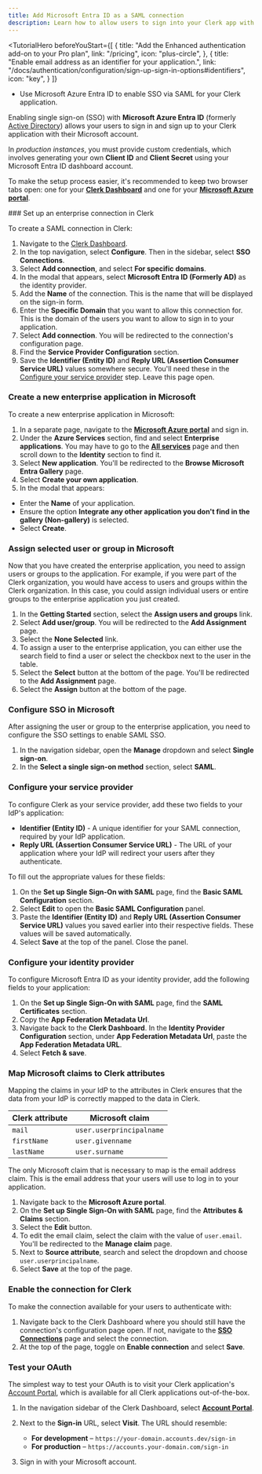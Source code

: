 ```yaml
---
title: Add Microsoft Entra ID as a SAML connection
description: Learn how to allow users to sign into your Clerk app with their Microsoft account using SAML SSO.
---
```


<TutorialHero
  beforeYouStart={[
    {
      title: "Add the Enhanced authentication add-on to your Pro plan",
      link: "/pricing",
      icon: "plus-circle",
    },
    {
      title: "Enable email address as an identifier for your application.",
      link: "/docs/authentication/configuration/sign-up-sign-in-options#identifiers",
      icon: "key",
    }
  ]}
>
  - Use Microsoft Azure Entra ID to enable SSO via SAML for your Clerk application.
</TutorialHero>

Enabling single sign-on (SSO) with **Microsoft Azure Entra ID** (formerly [Active Directory](https://learn.microsoft.com/en-us/entra/fundamentals/new-name)) allows your users to sign in and sign up to your Clerk application with their Microsoft account.

In _production instances_, you must provide custom credentials, which involves generating your own **Client ID** and **Client Secret** using your Microsoft Entra ID dashboard account.

To make the setup process easier, it's recommended to keep two browser tabs open: one for your [**Clerk Dashboard**](https://dashboard.clerk.com/last-active?path=user-authentication/sso-connections) and one for your [**Microsoft Azure portal**](https://portal.azure.com).

<Steps>
  ### Set up an enterprise connection in Clerk

  To create a SAML connection in Clerk:

  1. Navigate to the [Clerk Dashboard](https://dashboard.clerk.com/last-active?path=user-authentication/sso-connections).
  1. In the top navigation, select **Configure**. Then in the sidebar, select **SSO Connections**.
  1. Select **Add connection**, and select **For specific domains**.
  1. In the modal that appears, select **Microsoft Entra ID (Formerly AD)** as the identity provider.
  1. Add the **Name** of the connection. This is the name that will be displayed on the sign-in form.
  1. Enter the **Specific Domain** that you want to allow this connection for. This is the domain of the users you want to allow to sign in to your application.
  1. Select **Add connection**. You will be redirected to the connection's configuration page.
  1. Find the **Service Provider Configuration** section.
  1. Save the **Identifier (Entity ID)** and **Reply URL (Assertion Consumer Service URL)** values somewhere secure. You'll need these in the [Configure your service provider](#configure-your-service-provider) step. Leave this page open.

  ### Create a new enterprise application in Microsoft

  To create a new enterprise application in Microsoft:

  1. In a separate page, navigate to the [**Microsoft Azure portal**](https://azure.microsoft.com/en-us/get-started/azure-portal) and sign in.
  1. Under the **Azure Services** section, find and select **Enterprise applications**. You may have to go to the [**All services**](https://portal.azure.com/#allservices) page and then scroll down to the **Identity** section to find it.
  1. Select **New application**. You'll be redirected to the **Browse Microsoft Entra Gallery** page.
  1. Select **Create your own application**.
  1. In the modal that appears:

  - Enter the **Name** of your application.
  - Ensure the option **Integrate any other application you don't find in the gallery (Non-gallery)** is selected.
  - Select **Create**.

  ### Assign selected user or group in Microsoft

  Now that you have created the enterprise application, you need to assign users or groups to the application. For example, if you were part of the Clerk organization, you would have access to users and groups within the Clerk organization. In this case, you could assign individual users or entire groups to the enterprise application you just created.

  1. In the **Getting Started** section, select the **Assign users and groups** link.
  1. Select **Add user/group**. You will be redirected to the **Add Assignment** page.
  1. Select the **None Selected** link.
  1. To assign a user to the enterprise application, you can either use the search field to find a user or select the checkbox next to the user in the table.
  1. Select the **Select** button at the bottom of the page. You'll be redirected to the **Add Assignment** page.
  1. Select the **Assign** button at the bottom of the page.

  ### Configure SSO in Microsoft

  After assigning the user or group to the enterprise application, you need to configure the SSO settings to enable SAML SSO.

  1. In the navigation sidebar, open the **Manage** dropdown and select **Single sign-on**.
  1. In the **Select a single sign-on method** section, select **SAML**.

  ### Configure your service provider

  To configure Clerk as your service provider, add these two fields to your IdP's application:

  - **Identifier (Entity ID)** - A unique identifier for your SAML connection, required by your IdP application.
  - **Reply URL (Assertion Consumer Service URL)** - The URL of your application where your IdP will redirect your users after they authenticate.

  To fill out the appropriate values for these fields:

  1. On the **Set up Single Sign-On with SAML** page, find the **Basic SAML Configuration** section.
  1. Select **Edit** to open the **Basic SAML Configuration** panel.
  1. Paste the **Identifier (Entity ID)** and **Reply URL (Assertion Consumer Service URL)** values you saved earlier into their respective fields. These values will be saved automatically.
  1. Select **Save** at the top of the panel. Close the panel.

  ### Configure your identity provider

  To configure Microsoft Entra ID as your identity provider, add the following fields to your application:

  1. On the **Set up Single Sign-On with SAML** page, find the **SAML Certificates** section.
  1. Copy the **App Federation Metadata Url**.
  1. Navigate back to the **Clerk Dashboard**. In the **Identity Provider Configuration** section, under **App Federation Metadata Url**, paste the **App Federation Metadata URL**.
  1. Select **Fetch & save**.

  ### Map Microsoft claims to Clerk attributes

  Mapping the claims in your IdP to the attributes in Clerk ensures that the data from your IdP is correctly mapped to the data in Clerk.

  | Clerk attribute | Microsoft claim |
  | - | - |
  | `mail` | `user.userprincipalname` |
  | `firstName` | `user.givenname` |
  | `lastName` | `user.surname` |

  The only Microsoft claim that is necessary to map is the email address claim. This is the email address that your users will use to log in to your application.

  1. Navigate back to the **Microsoft Azure portal**.
  1. On the **Set up Single Sign-On with SAML** page, find the **Attributes & Claims** section.
  1. Select the **Edit** button.
  1. To edit the email claim, select the claim with the value of `user.email`. You'll be redirected to the **Manage claim** page.
  1. Next to **Source attribute**, search and select the dropdown and choose `user.userprincipalname`.
  1. Select **Save** at the top of the page.

  ### Enable the connection for Clerk

  To make the connection available for your users to authenticate with:

  1. Navigate back to the Clerk Dashboard where you should still have the connection's configuration page open. If not, navigate to the [**SSO Connections**](https://dashboard.clerk.com/last-active?path=user-authentication/sso-connections) page and select the connection.
  1. At the top of the page, toggle on **Enable connection** and select **Save**.

  ### Test your OAuth

  The simplest way to test your OAuth is to visit your Clerk application's [Account Portal](/docs/customization/account-portal/overview), which is available for all Clerk applications out-of-the-box.

  1. In the navigation sidebar of the Clerk Dashboard, select [**Account Portal**](https://dashboard.clerk.com/last-active?path=account-portal).
  1. Next to the **Sign-in** URL, select **Visit**. The URL should resemble:

     - **For development** – `https://your-domain.accounts.dev/sign-in`
     - **For production** – `https://accounts.your-domain.com/sign-in`
  1. Sign in with your Microsoft account.
</Steps>
